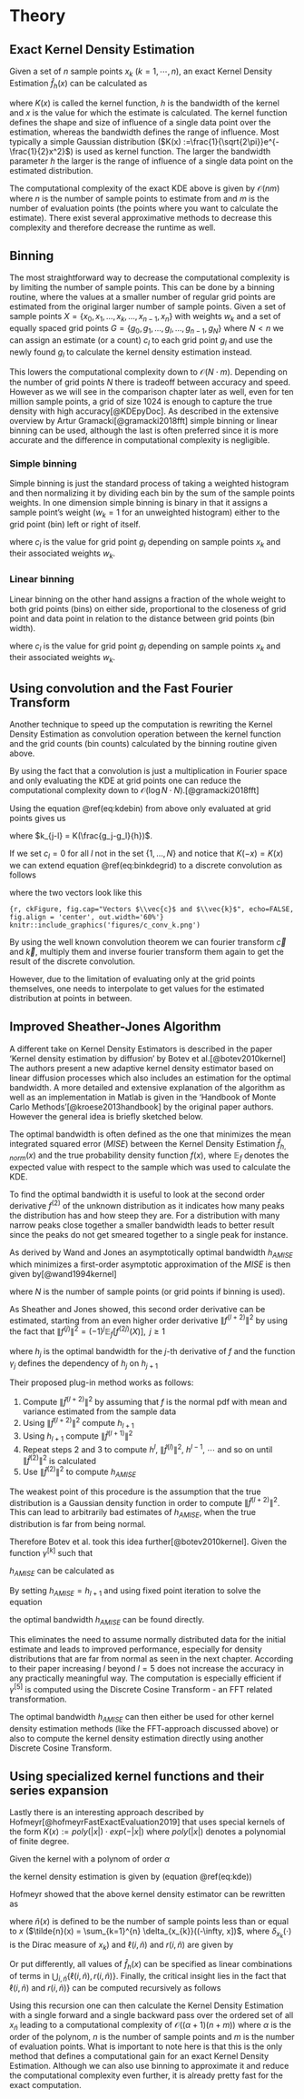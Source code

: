 # Theory {#mathematicalTheory}

## Exact Kernel Density Estimation

Given a set of $n$ sample points $x_k$ ($k = 1,\cdots,n$), an exact Kernel Density Estimation $\widehat{f}_h(x)$ can be calculated as

\begin{equation}
\widehat{f}_h(x) = \frac{1}{nh} \sum_{k=1}^n K\Big(\frac{x-x_k}{h}\Big)
(\#eq:kde)
\end{equation}

where $K(x)$ is called the kernel function, $h$ is the bandwidth of the kernel and $x$ is the value for which the estimate is calculated. The kernel function defines the shape and size of influence of a single data point over the estimation, whereas the bandwidth defines the range of influence. Most typically a simple Gaussian distribution ($K(x) :=\frac{1}{\sqrt{2\pi}}e^{-\frac{1}{2}x^2}$) is used as kernel function.
The larger the bandwidth parameter $h$ the larger is the range of influence of a single data point on the estimated distribution.

The computational complexity of the exact KDE above is given by $\mathcal{O}(nm)$ where $n$ is the number of sample points to estimate from and $m$ is the number of evaluation points (the points where you want to calculate the estimate). There exist several approximative methods to decrease this complexity and therefore decrease the runtime as well.

## Binning {#binningTheory}

The most straightforward way to decrease the computational complexity is by limiting the number of sample points. This can be done by a binning routine, where the values at a smaller number of regular grid points are estimated from the original larger number of sample points.
Given a set of sample points $X = \{x_0, x_1, ..., x_k, ..., x_{n-1}, x_n\}$ with weights $w_k$ and a set of equally spaced grid points $G = \{g_0, g_1, ..., g_l, ..., g_{n-1}, g_N\}$ where $N < n$ we can assign an estimate (or a count) $c_l$ to each grid point $g_l$ and use the newly found $g_l$ to calculate the kernel density estimation instead. 

\begin{equation}
\widehat{f}_h(x) = \frac{1}{nh} \sum_{l=1}^N c_l \cdot K\Big(\frac{x-g_l}{h}\Big)
(\#eq:kdebin)
\end{equation}

This lowers the computational complexity down to $\mathcal{O}(N \cdot m)$. Depending on the number of grid points $N$ there is tradeoff between accuracy and speed. However as we will see in the comparison chapter later as well, even for ten million sample points, a grid of size $1024$ is enough to capture the true density with high accuracy[@KDEpyDoc]. As described in the extensive overview by Artur Gramacki[@gramacki2018fft] simple binning or linear binning can be used, although the last is often preferred since it is more accurate and the difference in computational complexity is negligible.


### Simple binning

Simple binning is just the standard process of taking a weighted histogram and then normalizing it by dividing each bin by the sum of the sample points weights. In one dimension simple binning is binary in that it assigns a sample point's weight ($w_k = 1$ for an unweighted histogram) either to the grid point (bin) left or right of itself.

\begin{equation}
c_l = c(g_l) = \sum_{\substack{x_k \in X\\\frac{g_l + g_{l-1}}{2} < x_k < \frac{g_{l+1} + g_l}{2}}} w_k
(\#eq:simplebin)
\end{equation}

where $c_l$ is the value for grid point $g_l$ depending on sample points $x_k$ and their associated weights $w_k$.


### Linear binning

Linear binning on the other hand assigns a fraction of the whole weight to both grid points (bins) on either side, proportional to the closeness of grid point and data point in relation to the distance between grid points (bin width).

\begin{equation}
c_l = c(g_l) = \sum_{\substack{x_k \in X\\g_l < x_k < g_{l+1}}} \frac{g_{k+1}-x_k}{g_{l+1} - g_l} \cdot w_k + \sum_{\substack{x_k \in X\\g_{l-1} < x_k < g_l}} \frac{x_k - g_{l-1}}{g_{l+1} - g_l} \cdot w_k
(\#eq:linbin)
\end{equation}

where $c_l$ is the value for grid point $g_l$ depending on sample points $x_k$ and their associated weights $w_k$.


## Using convolution and the Fast Fourier Transform {#fftTheory}

Another technique to speed up the computation is rewriting the Kernel Density Estimation as convolution operation between the kernel function and the grid counts (bin counts) calculated by the binning routine given above.

By using the fact that a convolution is just a multiplication in Fourier space and only evaluating the KDE at grid points one can reduce the computational complexity down to $\mathcal{O}(\log{N} \cdot N)$.[@gramacki2018fft]

Using the equation \@ref(eq:kdebin) from above only evaluated at grid points gives us

\begin{equation}
\widehat{f}_h(g_j) = \frac{1}{nh} \sum_{l=1}^N c_l \cdot K\Big(\frac{g_j-g_l}{h}\Big) = \frac{1}{nh} \sum_{l=1}^N k_{j-l} \cdot c_l
(\#eq:binkdegrid)
\end{equation}

where $k_{j-l} = K(\frac{g_j-g_l}{h})$.

If we set $c_l = 0$ for all $l$ not in the set $\{1, ..., N\}$ and notice that $K(-x) = K(x)$ we can extend equation \@ref(eq:binkdegrid) to a discrete convolution as follows

\begin{equation}
\widehat{f}_h(g_j) = \frac{1}{nh} \sum_{l=-N}^N k_{j-l} \cdot c_l = \vec{c} \ast \vec{k}
(\#eq:binkdeconv)
\end{equation}

where the two vectors look like this

```{r, ckFigure, fig.cap="Vectors $\\vec{c}$ and $\\vec{k}$", echo=FALSE, fig.align = 'center', out.width='60%'}
knitr::include_graphics('figures/c_conv_k.png')
```

By using the well known convolution theorem we can fourier transform $\vec{c}$ and $\vec{k}$, multiply them and inverse fourier transform them again to get the result of the discrete convolution.

However, due to the limitation of evaluating only at the grid points themselves, one needs to interpolate to get values for the estimated distribution at points in between.


## Improved Sheather-Jones Algorithm {#isjTheory}

A different take on Kernel Density Estimators is described in the paper 'Kernel density estimation by diffusion' by Botev et al.[@botev2010kernel] The authors present a new adaptive kernel density estimator based on linear diffusion processes which also includes an estimation for the optimal bandwidth. A more detailed and extensive explanation of the algorithm as well as an implementation in Matlab is given in the 'Handbook of Monte Carlo Methods'[@kroese2013handbook] by the original paper authors. However the general idea is briefly sketched below.

The optimal bandwidth is often defined as the one that minimizes the mean integrated squared error ($MISE$) between the Kernel Density Estimation $\widehat{f}_{h,norm}(x)$ and the true probability density function $f(x)$, where $\mathbb{E}_f$ denotes the expected value with respect to the sample which was used to calculate the KDE.

\begin{equation}
MISE(h) = \mathbb{E}_f\int [\widehat{f}_{h,norm}(x) - f(x)]^2 dx
(\#eq:mise)
\end{equation}

To find the optimal bandwidth it is useful to look at the second order derivative $f^{(2)}$ of the unknown distribution as it indicates how many peaks the distribution has and how steep they are. For a distribution with many narrow peaks close together a smaller bandwidth leads to better result since the peaks do not get smeared together to a single peak for instance.

As derived by Wand and Jones an asymptotically optimal bandwidth $h_{AMISE}$ which minimizes a first-order asymptotic approximation of the $MISE$ is then given by[@wand1994kernel]

\begin{equation}
h_{AMISE}(x) = \Big( \frac{1}{2N\sqrt{\pi} \| f^{(2)}(x)\|^2}\Big)^{\frac{1}{5}}
(\#eq:hamise)
\end{equation}

where $N$ is the number of sample points (or grid points if binning is used).

As Sheather and Jones showed, this second order derivative can be estimated, starting from an even higher order derivative $\|f^{(l+2)}\|^2$ by using the fact that $\|f^{(j)}\|^2 = (-1)^j \mathbb{E}_f[f^{(2j)}(X)], \text{ } j\geq 1$

\begin{equation}
h_j=\left(\frac{1+1 / 2^{j+1 / 2}}{3} \frac{1 \times 3 \times 5 \times \cdots \times(2 j-1)}{N \sqrt{\pi / 2}\left\|f^{(j+1)}\right\|^{2}}\right)^{1 /(3+2 j)} = \gamma_j(h_{j+1})
(\#eq:hj)
\end{equation}

where $h_j$ is the optimal bandwidth for the $j$-th derivative of $f$ and the function $\gamma_j$ defines the dependency of $h_j$ on $h_{j+1}$

Their proposed plug-in method works as follows:

1. Compute $\|\widehat{f}^{(l+2)}\|^2$ by assuming that $f$ is the normal pdf with mean and variance estimated from the sample data
2. Using $\|\widehat{f}^{(l+2)}\|^2$ compute $h_{l+1}$
3. Using $h_{l+1}$ compute $\|\widehat{f}^{(l+1)}\|^2$
4. Repeat steps 2 and 3 to compute $h^{l}$, $\|\widehat{f}^{(l)}\|^2$, $h^{l-1}$, $\cdots$ and so on until 
$\|\widehat{f}^{(2)}\|^2$ is calculated
5. Use $\|\widehat{f}^{(2)}\|^2$ to compute $h_{AMISE}$

The weakest point of this procedure is the assumption that the true distribution is a Gaussian density function in order to compute $\|\widehat{f}^{(l+2)}\|^2$. This can lead to arbitrarily bad estimates of $h_{AMISE}$, when the true distribution is far from being normal.

Therefore Botev et al. took this idea further[@botev2010kernel]. Given the function $\gamma^{[k]}$ such that

\begin{equation}
\gamma^{[k]}(h)=\underbrace{\gamma_{1}\left(\cdots \gamma_{k-1}\left(\gamma_{k}\right.\right.}_{k \text { times }}(h)) \cdots)
(\#eq:gamma)
\end{equation}

$h_{AMISE}$ can be calculated as

\begin{equation}
h_{AMISE} = h_{1}=\gamma^{[1]}(h_{2})= \gamma^{[2]}(h_{3})=\cdots=\gamma^{[l]}(h_{l+1})
(\#eq:hamisegamma)
\end{equation}

By setting $h_{AMISE}=h_{l+1}$ and using fixed point iteration to solve the equation

\begin{equation}
h_{AMISE} = \gamma^{[l]}(h_{AMISE})
(\#eq:hamisegamma2)
\end{equation}

the optimal bandwidth $h_{AMISE}$ can be found directly.

This eliminates the need to assume normally distributed data for the initial estimate and leads to improved performance, especially for density distributions that are far from normal as seen in the next chapter. According to their paper increasing $l$ beyond $l=5$ does not increase the accuracy in any practically meaningful way. The computation is especially efficient if $\gamma^{[5]}$ is computed using the Discrete Cosine Transform - an FFT related transformation.

The optimal bandwidth $h_{AMISE}$ can then either be used for other kernel density estimation methods (like the FFT-approach discussed above) or also to compute the kernel density estimation directly using another Discrete Cosine Transform.

## Using specialized kernel functions and their series expansion {#hofmeyrTheory}

Lastly there is an interesting approach described by Hofmeyr[@hofmeyrFastExactEvaluation2019] that uses special kernels of the form $K(x) := poly(|x|) \cdot exp(−|x|)$ where $poly(|x|)$ denotes a polynomial of finite degree.

Given the kernel with a polynom of order $\alpha$

\begin{equation}
K(x) := \sum_{j=0}^{\alpha} |x|^j \cdot e^{−|x|}
(\#eq:polyexpkernel)
\end{equation}

the kernel density estimation is given by (equation \@ref(eq:kde))

\begin{equation}
\widehat{f}_h(x) = \frac{1}{nh} \sum_{k=1}^{n}\sum_{j=0}^{\alpha} (\frac{|x-x_k|}{h})^{j} \cdot e^{(-\frac{|x-x_k|}{h})}
(\#eq:kdepolyexp)
\end{equation}

Hofmeyr showed that the above kernel density estimator can be rewritten as 
\begin{equation}
\widehat{f}_h(x) = \sum_{j=0}^{\alpha}\sum_{i=0}^{j} {j \choose i}(\exp (\frac{x_{(\tilde{n}(x))}-x}{h}) x^{j-i} \ell (i, \tilde{n}(x))+\exp (\frac{x-x_{(n(x))}}{h})(-x)^{j-i} r(i, \tilde{n}(x)))
(\#eq:kdepolyexplr)
\end{equation}

where $\tilde{n}(x)$ is defined to be the number of sample points less than or equal to $x$ ($\tilde{n}(x) = \sum_{k=1}^{n} \delta_{x_{k}}((-\infty, x])$, where $\delta_{x_{k}}(\cdot)$ is the Dirac measure of $x_k$) and $\ell(i, \tilde{n})$ and $r(i, \tilde{n})$ are given by

\begin{equation}
\ell(i, \tilde{n})=\sum_{k=1}^{\tilde{n}}(-x_{k})^{i} \exp (\frac{x_{k}-x_{\tilde{n}}}{h})
(\#eq:kdepolyexpl)
\end{equation}

\begin{equation}
r(i, \tilde{n})=\sum_{k=\tilde{n}+1}^{\tilde{n}}(x_{k})^{i} \exp (\frac{x_{\tilde{n}} - x_{k}}{h})
(\#eq:kdepolyexpr)
\end{equation}

Or put differently, all values of $\widehat{f}_h(x)$ can be specified as linear combinations of terms in $\bigcup_{i, \tilde{n}}\{\ell(i, \tilde{n}), r(i, \tilde{n})\}$. Finally, the critical insight lies in the fact that $\ell(i, \tilde{n})$ and $r(i, \tilde{n})\}$ can be computed recursively as follows

\begin{equation}
\ell(i, \tilde{n}+1)=\exp(\frac{x_{\tilde{n}}-x_{\tilde{n}+1}}{h}) \ell(i, \tilde{n})+(-x_{\tilde{n}+1})^{i}
(\#eq:kdepolyexplrec)
\end{equation}

\begin{equation}
r(i, \tilde{n}-1)=\exp(\frac{x_{\tilde{n}-1}-x_{\tilde{n}}}{h})(r(i, \tilde{n})+(x_{\tilde{n}})^{i})
(\#eq:kdepolyexprrec)
\end{equation}

Using this recursion one can then calculate the Kernel Density Estimation with a single forward
and a single backward pass over the ordered set of all $x_{\tilde{n}}$ leading to a computational complexity of $\mathcal{O}((\alpha+1)(n+m))$ where $\alpha$ is the order of the polynom, $n$ is the number of sample points and $m$ is the number of evaluation points. What is important to note here is that this is the only method that defines a computational gain for an exact Kernel Density Estimation. Although we can also use binning to approximate it and reduce the computational complexity even further, it is already pretty fast for the exact computation.